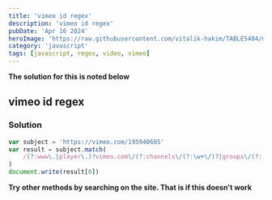 ```yaml
---
title: 'vimeo id regex'
description: 'vimeo id regex'
pubDate: 'Apr 16 2024'
heroImage: 'https://raw.githubusercontent.com/vitalik-hakim/TABLES404/main/error_b/JavaScript.png'
category: 'javascript'
tags: [javascript, regex, video, vimeo]
---
```


**The solution for this is noted below**

## vimeo id regex

### Solution

```javascript
var subject = 'https://vimeo.com/195940605'
var result = subject.match(
	/(?:www\.|player\.)?vimeo.com\/(?:channels\/(?:\w+\/)?|groups\/(?:[^\/]*)\/videos\/|album\/(?:\d+)\/video\/|video\/|)(\d+)(?:[a-zA-Z0-9_\-]+)?/i
)
document.write(result[0])
```

**Try other methods by searching on the site. That is if this doesn't work**
